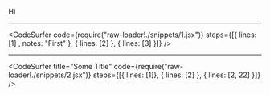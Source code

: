 
Hi

---

<CodeSurfer
  code={require("raw-loader!./snippets/1.jsx")}
  steps={[{ lines: [1] , notes: "First" }, { lines: [2] }, { lines: [3] }]}
/>

---

<CodeSurfer
	title="Some Title"
  code={require("raw-loader!./snippets/2.jsx")}
  steps={[{ lines: [1]}, { lines: [2] }, { lines: [2, 22] }]}
/>

